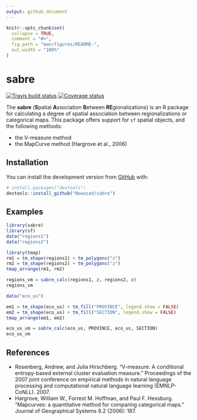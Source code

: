 ```yaml
---
output: github_document
---
```


<!-- README.md is generated from README.Rmd. Please edit that file -->

```r
knitr::opts_chunk$set(
  collapse = TRUE,
  comment = "#>",
  fig.path = "man/figures/README-",
  out.width = "100%"
)
```

# sabre

[![Travis build status](https://travis-ci.org/Nowosad/sabre.svg?branch=master)](https://travis-ci.org/Nowosad/sabre)
[![Coverage status](https://codecov.io/gh/Nowosad/sabre/branch/master/graph/badge.svg)](https://codecov.io/github/Nowosad/sabre?branch=master)

The **sabre** (**S**patial **A**ssociation **B**etween **RE**gionalizations) is an R package for calculating a degree of spatial association between regionalizations or categorical maps.
This package offers support for `sf` spatial objects, and the following methods:

- the V-measure method 
- the MapCurve method (Hargrove et al., 2006)

## Installation

<!-- You can install the released version of sabre from [CRAN](https://CRAN.R-project.org) with: -->

<!-- ``` r -->
<!-- install.packages("sabre") -->
<!-- ``` -->

You can install the development version from [GitHub](https://github.com/) with:

``` r
# install.packages("devtools")
devtools::install_github("Nowosad/sabre")
```
## Examples

```r
library(sabre)
library(sf)
data("regions1")
data("regions2")
```

```r
library(tmap)
rm1 = tm_shape(regions1) + tm_polygons("z")
rm2 = tm_shape(regions2) + tm_polygons("z")
tmap_arrange(rm1, rm2)
```

```r
regions_vm = sabre_calc(regions1, z, regions2, z)
regions_vm
```

```r
data("eco_us")
```

```r
em1 = tm_shape(eco_us) + tm_fill("PROVINCE", legend.show = FALSE)
em2 = tm_shape(eco_us) + tm_fill("SECTION", legend.show = FALSE)
tmap_arrange(em1, em2)
```

```r
eco_us_vm = sabre_calc(eco_us, PROVINCE, eco_us, SECTION)
eco_us_vm
```

## References

- Rosenberg, Andrew, and Julia Hirschberg. "V-measure: A conditional entropy-based external cluster evaluation measure." Proceedings of the 2007 joint conference on empirical methods in natural language processing and computational natural language learning (EMNLP-CoNLL). 2007.
- Hargrove, William W., Forrest M. Hoffman, and Paul F. Hessburg. "Mapcurves: a quantitative method for comparing categorical maps." Journal of Geographical Systems 8.2 (2006): 187.
